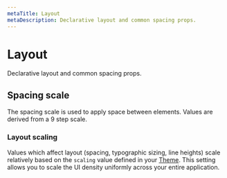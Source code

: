 ```yaml
---
metaTitle: Layout
metaDescription: Declarative layout and common spacing props.
---
```


# Layout

<Description>Declarative layout and common spacing props.</Description>

## Spacing scale

The spacing scale is used to apply space between elements. Values are derived from a 9 step scale.

<ThemesSpacingScale />

### Layout scaling

Values which affect layout (spacing, typographic sizing, line heights) scale relatively based on the `scaling` value defined in your [Theme](/themes/docs/components/theme). This setting allows you to scale the UI density uniformly across your entire application.
